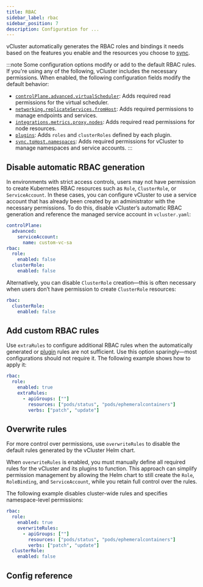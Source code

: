 ```yaml
---
title: RBAC
sidebar_label: rbac
sidebar_position: 7
description: Configuration for ...
---
```



vCluster automatically generates the RBAC roles and bindings it needs based on the features you enable and the resources you choose to [sync](../vcluster-yaml/sync/).

<!-- vale off -->

:::note
Some configuration options modify or add to the default RBAC rules. If you're using any of the following, vCluster includes the necessary permissions. When enabled, the following configuration fields modify the default behavior:

- [`controlPlane.advanced.virtualScheduler`](../vcluster-yaml/control-plane/other/advanced/virtual-scheduler.mdx): Adds required read permissions for the virtual scheduler.
- [`networking.replicateServices.fromHost`](../vcluster-yaml/networking/replicate-services.mdx): Adds required permissions to manage endpoints and services.
- [`integrations.metrics.proxy.nodes`](../../integrations/metrics-server.mdx): Adds required read permissions for node resources.
- [`plugins`](../vcluster-yaml/plugins.mdx): Adds `roles` and `clusterRoles` defined by each plugin.
- [`sync.toHost.namespaces`](../vcluster-yaml/sync/to-host/advanced/namespaces.mdx): Adds required permissions for vCluster to manage namespaces and service accounts.
:::

## Disable automatic RBAC generation

In environments with strict access controls, users may not have permission to create Kubernetes RBAC resources such as `Role`, `ClusterRole`, or `ServiceAccount`.
In these cases, you can configure vCluster to use a service account that has already been created by an administrator with the necessary permissions.
To do this, disable vCluster’s automatic RBAC generation and reference the managed service account in `vcluster.yaml`:

```yaml title="Use a managed service account and disable default RBAC"
controlPlane:
  advanced:
    serviceAccount:
      name: custom-vc-sa
rbac:
  role:
    enabled: false
  clusterRole:
    enabled: false
```

Alternatively, you can disable `ClusterRole` creation—this is often necessary when users don’t have permission to create `ClusterRole` resources:

```yaml title="Disable only ClusterRole creation"
rbac:
  clusterRole:
    enabled: false
```

## Add custom RBAC rules

Use `extraRules` to configure additional RBAC rules when the automatically generated or [plugin](../vcluster-yaml/plugins.mdx) rules are not sufficient. Use this option sparingly—most configurations should not require it. The following example shows how to apply it:

```yaml title="Add extra RBAC rules"
rbac:
  role:
    enabled: true
    extraRules:
      - apiGroups: [""]
        resources: ["pods/status", "pods/ephemeralcontainers"]
        verbs: ["patch", "update"]
```

## Overwrite rules

For more control over permissions, use `overwriteRules` to disable the default rules generated by the vCluster Helm chart.

When `overwriteRules` is enabled, you must manually define all required rules for the vCluster and its plugins to function. This approach can simplify permission management by allowing the Helm chart to still create the `Role`, `RoleBinding`, and `ServiceAccount`, while you retain full control over the rules.

The following example disables cluster-wide rules and specifies namespace-level permissions:

```yaml title="Overwrite all default RBAC rules"
rbac:
  role:
    enabled: true
    overwriteRules:
      - apiGroups: [""]
        resources: ["pods/status", "pods/ephemeralcontainers"]
        verbs: ["patch", "update"]
  clusterRole:
    enabled: false
```

## Config reference

<RBAC/>
